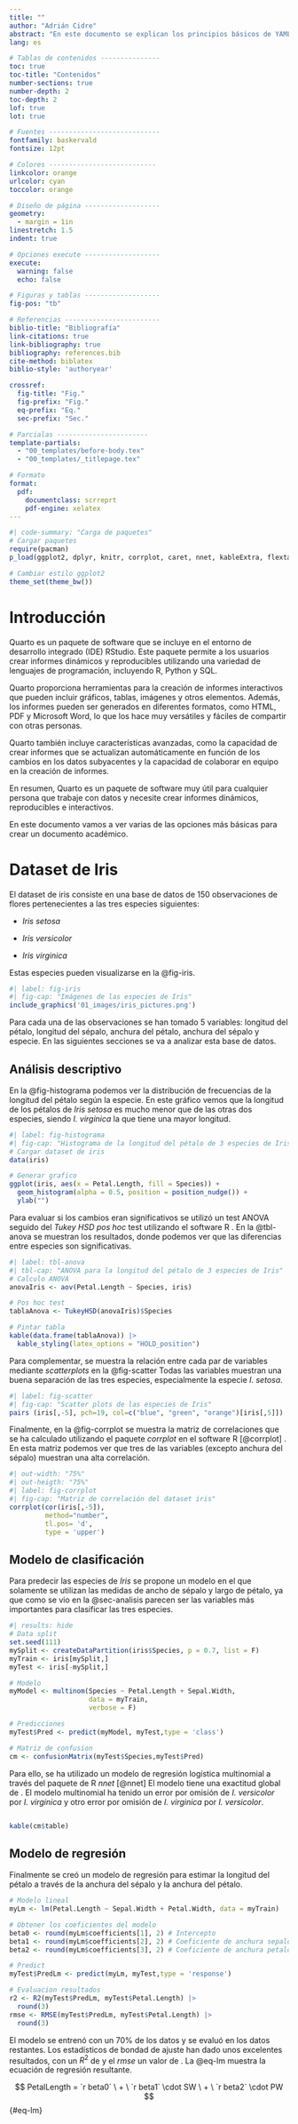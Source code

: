 ```yaml
---
title: ""
author: "Adrián Cidre"
abstract: "En este documento se explican los principios básicos de YAML"
lang: es

# Tablas de contenidos ---------------
toc: true
toc-title: "Contenidos"
number-sections: true
number-depth: 2
toc-depth: 2
lof: true             
lot: true          

# Fuentes ----------------------------
fontfamily: baskervald   
fontsize: 12pt

# Colores ---------------------------
linkcolor: orange
urlcolor: cyan      
toccolor: orange      

# Diseño de página -------------------
geometry: 
  - margin = 1in
linestretch: 1.5
indent: true

# Opciones execute -------------------
execute: 
  warning: false
  echo: false

# Figuras y tablas -------------------
fig-pos: "tb"

# Referencias ------------------------
biblio-title: "Bibliografía"
link-citations: true
link-bibliography: true
bibliography: references.bib   
cite-method: biblatex
biblio-style: 'authoryear'  

crossref:
  fig-title: "Fig."
  fig-prefix: "Fig."
  eq-prefix: "Eq."
  sec-prefix: "Sec."

# Parcialas -----------------------
template-partials: 
  - "00_templates/before-body.tex"
  - "00_templates/_titlepage.tex"

# Formato
format:
  pdf: 
    documentclass: scrreprt
    pdf-engine: xelatex
---
```


```r
#| code-summary: "Carga de paquetes"
# Cargar paquetes
require(pacman)
p_load(ggplot2, dplyr, knitr, corrplot, caret, nnet, kableExtra, flextable, DT, tidymodels)

# Cambiar estilo ggplot2
theme_set(theme_bw())
```

# Introducción

Quarto es un paquete de software que se incluye en el entorno de desarrollo integrado (IDE) RStudio. Este paquete permite a los usuarios crear informes dinámicos y reproducibles utilizando una variedad de lenguajes de programación, incluyendo R, Python y SQL.

Quarto proporciona herramientas para la creación de informes interactivos que pueden incluir gráficos, tablas, imágenes y otros elementos. Además, los informes pueden ser generados en diferentes formatos, como HTML, PDF y Microsoft Word, lo que los hace muy versátiles y fáciles de compartir con otras personas.

Quarto también incluye características avanzadas, como la capacidad de crear informes que se actualizan automáticamente en función de los cambios en los datos subyacentes y la capacidad de colaborar en equipo en la creación de informes.

En resumen, Quarto es un paquete de software muy útil para cualquier persona que trabaje con datos y necesite crear informes dinámicos, reproducibles e interactivos.

En este documento vamos a ver varias de las opciones más básicas para crear un documento académico.

# Dataset de Iris

El dataset de iris consiste en una base de datos de 150 observaciones de flores pertenecientes a las tres especies siguientes:

-   *Iris setosa*

-   *Iris versicolor*

-   *Iris virginica*

Estas especies pueden visualizarse en la @fig-iris.

```r
#| label: fig-iris
#| fig-cap: "Imágenes de las especies de Iris"
include_graphics('01_images/iris_pictures.png')
```

Para cada una de las observaciones se han tomado 5 variables: longitud del pétalo, longitud del sépalo, anchura del pétalo, anchura del sépalo y especie. En las siguientes secciones se va a analizar esta base de datos.

## Análisis descriptivo {#sec-analisis}

En la @fig-histograma podemos ver la distribución de frecuencias de la longitud del pétalo según la especie. En este gráfico vemos que la longitud de los pétalos de *Iris setosa* es mucho menor que de las otras dos especies, siendo *I. virginica* la que tiene una mayor longitud.

```r
#| label: fig-histograma
#| fig-cap: "Histograma de la longitud del pétalo de 3 especies de Iris"
# Cargar dataset de iris
data(iris)

# Generar grafico
ggplot(iris, aes(x = Petal.Length, fill = Species)) +
  geom_histogram(alpha = 0.5, position = position_nudge()) +
  ylab("")
```

Para evaluar si los cambios eran significativos se utilizó un test ANOVA seguido del *Tukey HSD pos hoc* test utilizando el software R . En la @tbl-anova se muestran los resultados, donde podemos ver que las diferencias entre especies son significativas.

```r
#| label: tbl-anova
#| tbl-cap: "ANOVA para la longitud del pétalo de 3 especies de Iris"
# Calculo ANOVA
anovaIris <- aov(Petal.Length ~ Species, iris)

# Pos hoc test
tablaAnova <- TukeyHSD(anovaIris)$Species

# Pintar tabla
kable(data.frame(tablaAnova)) |> 
  kable_styling(latex_options = "HOLD_position")
```

Para complementar, se muestra la relación entre cada par de variables mediante *scatterplots* en la @fig-scatter Todas las variables muestran una buena separación de las tres especies, especialmente la especie *I. setosa*.

```r
#| label: fig-scatter
#| fig-cap: "Scatter plots de las especies de Iris"
pairs (iris[,-5], pch=19, col=c("blue", "green", "orange")[iris[,5]])
```

Finalmente, en la @fig-corrplot se muestra la matriz de correlaciones que se ha calculado utilizando el paquete *corrplot* en el software R [@corrplot] . En esta matriz podemos ver que tres de las variables (excepto anchura del sépalo) muestran una alta correlación.

```r
#| out-width: "75%"
#| out-heigth: "75%"
#| label: fig-corrplot
#| fig-cap: "Matriz de correlación del dataset iris"
corrplot(cor(iris[,-5]),
         method="number",
         tl.pos= 'd',
         type = 'upper')
```

## Modelo de clasificación

Para predecir las especies de *Iris* se propone un modelo en el que solamente se utilizan las medidas de ancho de sépalo y largo de pétalo, ya que como se vio en la @sec-analisis parecen ser las variables más importantes para clasificar las tres especies.

```r
#| results: hide
# Data split
set.seed(111)
mySplit <- createDataPartition(iris$Species, p = 0.7, list = F)
myTrain <- iris[mySplit,]
myTest <- iris[-mySplit,]

# Modelo
myModel <- multinom(Species ~ Petal.Length + Sepal.Width,
                    data = myTrain,
                    verbose = F)

# Predicciones
myTest$Pred <- predict(myModel, myTest,type = 'class')

# Matriz de confusion
cm <- confusionMatrix(myTest$Species,myTest$Pred)
```

Para ello, se ha utilizado un modelo de regresión logística multinomial a través del paquete de R *nnet* [@nnet] El modelo tiene una exactitud global de <!--# incluir exactitud global -->. El modelo multinomial ha tenido un error por omisión de *I. versicolor* por *I. virginica* y otro error por omisión de *I. virginica* por *I. versicolor*.

```r

```

```r
kable(cm$table)
```

## Modelo de regresión

Finalmente se creó un modelo de regresión para estimar la longitud del pétalo a través de la anchura del sépalo y la anchura del pétalo.

```r
# Modelo lineal
myLm <- lm(Petal.Length ~ Sepal.Width + Petal.Width, data = myTrain)

# Obtener los coeficientes del modelo
beta0 <- round(myLm$coefficients[1], 2) # Intercepto
beta1 <- round(myLm$coefficients[2], 2) # Coeficiente de anchura sepalo
beta2 <- round(myLm$coefficients[3], 2) # Coeficiente de anchura petalo

# Predict
myTest$PredLm <- predict(myLm, myTest,type = 'response')

# Evaluacion resultados
r2 <- R2(myTest$PredLm, myTest$Petal.Length) |> 
  round(3)
rmse <- RMSE(myTest$PredLm, myTest$Petal.Length) |> 
  round(3)
```

El modelo se entrenó con un 70% de los datos y se evaluó en los datos restantes. Los estadísticos de bondad de ajuste han dado unos excelentes resultados, con un $R^2$ de <!--# incluir variable como código en línea --> y el *rmse* un valor de <!--# ídem -->. La @eq-lm muestra la ecuación de regresión resultante.

$$
PetalLength = `r beta0` \ + \ `r beta1` \cdot SW \ + \ `r beta2` \cdot PW
$$ {#eq-lm}
